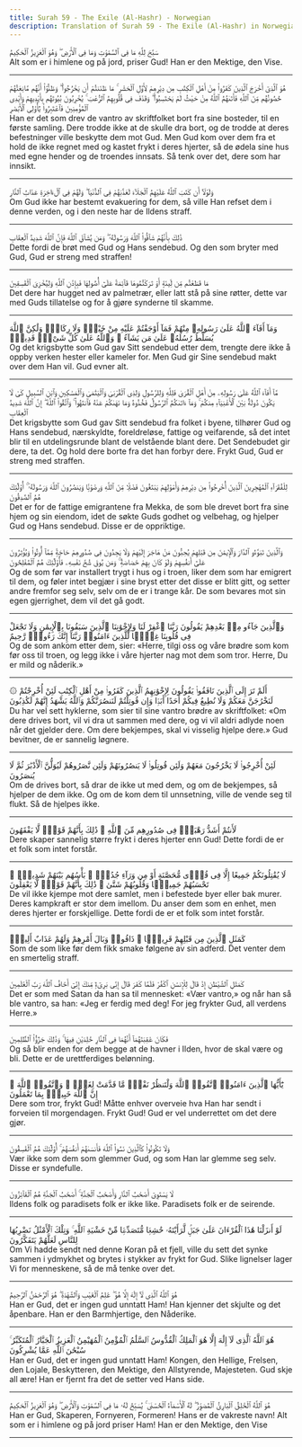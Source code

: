 ```yaml
---
title: Surah 59 - The Exile (Al-Hashr) - Norwegian
description: Translation of Surah 59 - The Exile (Al-Hashr) in Norwegian
---
```





<Aside type="quran" title="1">
سَبَّحَ لِلَّهِ مَا فِى ٱلسَّمَٰوَٰتِ وَمَا فِى ٱلْأَرْضِ ۖ وَهُوَ ٱلْعَزِيزُ ٱلْحَكِيمُ
</Aside>

<Aside type="reference" title="1">
Alt som er i himlene og på jord, priser Gud! Han er den Mektige, den Vise.
</Aside>

---

<Aside type="quran" title="2">
هُوَ ٱلَّذِىٓ أَخْرَجَ ٱلَّذِينَ كَفَرُوا۟ مِنْ أَهْلِ ٱلْكِتَٰبِ مِن دِيَٰرِهِمْ لِأَوَّلِ ٱلْحَشْرِ ۚ مَا ظَنَنتُمْ أَن يَخْرُجُوا۟ ۖ وَظَنُّوٓا۟ أَنَّهُم مَّانِعَتُهُمْ حُصُونُهُم مِّنَ ٱللَّهِ فَأَتَىٰهُمُ ٱللَّهُ مِنْ حَيْثُ لَمْ يَحْتَسِبُوا۟ ۖ وَقَذَفَ فِى قُلُوبِهِمُ ٱلرُّعْبَ ۚ يُخْرِبُونَ بُيُوتَهُم بِأَيْدِيهِمْ وَأَيْدِى ٱلْمُؤْمِنِينَ فَٱعْتَبِرُوا۟ يَٰٓأُو۟لِى ٱلْأَبْصَٰرِ
</Aside>

<Aside type="reference" title="2">
Han er det som drev de vantro av skriftfolket bort fra sine bosteder, til en første samling. Dere trodde ikke at de skulle dra bort, og de trodde at deres befestninger ville beskytte dem mot Gud. Men Gud kom over dem fra et hold de ikke regnet med og kastet frykt i deres hjerter, så de ødela sine hus med egne hender og de troendes innsats. Så tenk over det, dere som har innsikt.
</Aside>

---

<Aside type="quran" title="3">
وَلَوْلَآ أَن كَتَبَ ٱللَّهُ عَلَيْهِمُ ٱلْجَلَآءَ لَعَذَّبَهُمْ فِى ٱلدُّنْيَا ۖ وَلَهُمْ فِى ٱلْءَاخِرَةِ عَذَابُ ٱلنَّارِ
</Aside>

<Aside type="reference" title="3">
Om Gud ikke har bestemt evakuering for dem, så ville Han refset dem i denne verden, og i den neste har de Ildens straff.
</Aside>

---

<Aside type="quran" title="4">
ذَٰلِكَ بِأَنَّهُمْ شَآقُّوا۟ ٱللَّهَ وَرَسُولَهُۥ ۖ وَمَن يُشَآقِّ ٱللَّهَ فَإِنَّ ٱللَّهَ شَدِيدُ ٱلْعِقَابِ
</Aside>

<Aside type="reference" title="4">
Dette fordi de brøt med Gud og Hans sendebud. Og den som bryter med Gud, Gud er streng med straffen!
</Aside>

---

<Aside type="quran" title="5">
مَا قَطَعْتُم مِّن لِّينَةٍ أَوْ تَرَكْتُمُوهَا قَآئِمَةً عَلَىٰٓ أُصُولِهَا فَبِإِذْنِ ٱللَّهِ وَلِيُخْزِىَ ٱلْفَٰسِقِينَ
</Aside>

<Aside type="reference" title="5">
Det dere har hugget ned av palmetrær, eller latt stå på sine røtter, dette var med Guds tillatelse og for å gjøre synderne til skamme.
</Aside>

---

<Aside type="quran" title="6">
وَمَآ أَفَآءَ ٱللَّهُ عَلَىٰ رَسُولِهِۦ مِنْهُمْ فَمَآ أَوْجَفْتُمْ عَلَيْهِ مِنْ خَيْلٍۢ وَلَا رِكَابٍۢ وَلَٰكِنَّ ٱللَّهَ يُسَلِّطُ رُسُلَهُۥ عَلَىٰ مَن يَشَآءُ ۚ وَٱللَّهُ عَلَىٰ كُلِّ شَىْءٍۢ قَدِيرٌۭ
</Aside>

<Aside type="reference" title="6">
Og det krigsbytte som Gud gav Sitt sendebud etter dem, trengte dere ikke å oppby verken hester eller kameler for. Men Gud gir Sine sendebud makt over dem Han vil. Gud evner alt.
</Aside>

---

<Aside type="quran" title="7">
مَّآ أَفَآءَ ٱللَّهُ عَلَىٰ رَسُولِهِۦ مِنْ أَهْلِ ٱلْقُرَىٰ فَلِلَّهِ وَلِلرَّسُولِ وَلِذِى ٱلْقُرْبَىٰ وَٱلْيَتَٰمَىٰ وَٱلْمَسَٰكِينِ وَٱبْنِ ٱلسَّبِيلِ كَىْ لَا يَكُونَ دُولَةًۢ بَيْنَ ٱلْأَغْنِيَآءِ مِنكُمْ ۚ وَمَآ ءَاتَىٰكُمُ ٱلرَّسُولُ فَخُذُوهُ وَمَا نَهَىٰكُمْ عَنْهُ فَٱنتَهُوا۟ ۚ وَٱتَّقُوا۟ ٱللَّهَ ۖ إِنَّ ٱللَّهَ شَدِيدُ ٱلْعِقَابِ
</Aside>

<Aside type="reference" title="7">
Det krigsbytte som Gud gav Sitt sendebud fra folket i byene, tilhører Gud og Hans sendebud, nærskyldte, foreldreløse, fattige og veifarende, så det intet blir til en utdelingsrunde blant de velstående blant dere. Det Sendebudet gir dere, ta det. Og hold dere borte fra det han forbyr dere. Frykt Gud, Gud er streng med straffen.
</Aside>

---

<Aside type="quran" title="8">
لِلْفُقَرَآءِ ٱلْمُهَٰجِرِينَ ٱلَّذِينَ أُخْرِجُوا۟ مِن دِيَٰرِهِمْ وَأَمْوَٰلِهِمْ يَبْتَغُونَ فَضْلًۭا مِّنَ ٱللَّهِ وَرِضْوَٰنًۭا وَيَنصُرُونَ ٱللَّهَ وَرَسُولَهُۥٓ ۚ أُو۟لَٰٓئِكَ هُمُ ٱلصَّٰدِقُونَ
</Aside>

<Aside type="reference" title="8">
Det er for de fattige emigrantene fra Mekka, de som ble drevet bort fra sine hjem og sin eiendom, idet de søkte Guds godhet og velbehag, og hjelper Gud og Hans sendebud. Disse er de oppriktige.
</Aside>

---

<Aside type="quran" title="9">
وَٱلَّذِينَ تَبَوَّءُو ٱلدَّارَ وَٱلْإِيمَٰنَ مِن قَبْلِهِمْ يُحِبُّونَ مَنْ هَاجَرَ إِلَيْهِمْ وَلَا يَجِدُونَ فِى صُدُورِهِمْ حَاجَةًۭ مِّمَّآ أُوتُوا۟ وَيُؤْثِرُونَ عَلَىٰٓ أَنفُسِهِمْ وَلَوْ كَانَ بِهِمْ خَصَاصَةٌۭ ۚ وَمَن يُوقَ شُحَّ نَفْسِهِۦ فَأُو۟لَٰٓئِكَ هُمُ ٱلْمُفْلِحُونَ
</Aside>

<Aside type="reference" title="9">
Og de som før var installert trygt i hus og i troen, liker dem som har emigrert til dem, og føler intet begjær i sine bryst etter det disse er blitt gitt, og setter andre fremfor seg selv, selv om de er i trange kår. De som bevares mot sin egen gjerrighet, dem vil det gå godt.
</Aside>

---

<Aside type="quran" title="10">
وَٱلَّذِينَ جَآءُو مِنۢ بَعْدِهِمْ يَقُولُونَ رَبَّنَا ٱغْفِرْ لَنَا وَلِإِخْوَٰنِنَا ٱلَّذِينَ سَبَقُونَا بِٱلْإِيمَٰنِ وَلَا تَجْعَلْ فِى قُلُوبِنَا غِلًّۭا لِّلَّذِينَ ءَامَنُوا۟ رَبَّنَآ إِنَّكَ رَءُوفٌۭ رَّحِيمٌ
</Aside>

<Aside type="reference" title="10">
Og de som ankom etter dem, sier: «Herre, tilgi oss og våre brødre som kom før oss til troen, og legg ikke i våre hjerter nag mot dem som tror. Herre, Du er mild og nåderik.»
</Aside>

---

<Aside type="quran" title="11">
۞ أَلَمْ تَرَ إِلَى ٱلَّذِينَ نَافَقُوا۟ يَقُولُونَ لِإِخْوَٰنِهِمُ ٱلَّذِينَ كَفَرُوا۟ مِنْ أَهْلِ ٱلْكِتَٰبِ لَئِنْ أُخْرِجْتُمْ لَنَخْرُجَنَّ مَعَكُمْ وَلَا نُطِيعُ فِيكُمْ أَحَدًا أَبَدًۭا وَإِن قُوتِلْتُمْ لَنَنصُرَنَّكُمْ وَٱللَّهُ يَشْهَدُ إِنَّهُمْ لَكَٰذِبُونَ
</Aside>

<Aside type="reference" title="11">
Du har vel sett hyklerne, som sier til sine vantro brødre av skriftfolket: «Om dere drives bort, vil vi dra ut sammen med dere, og vi vil aldri adlyde noen når det gjelder dere. Om dere bekjempes, skal vi visselig hjelpe dere.» Gud bevitner, de er sannelig løgnere.
</Aside>

---

<Aside type="quran" title="12">
لَئِنْ أُخْرِجُوا۟ لَا يَخْرُجُونَ مَعَهُمْ وَلَئِن قُوتِلُوا۟ لَا يَنصُرُونَهُمْ وَلَئِن نَّصَرُوهُمْ لَيُوَلُّنَّ ٱلْأَدْبَٰرَ ثُمَّ لَا يُنصَرُونَ
</Aside>

<Aside type="reference" title="12">
Om de drives bort, så drar de ikke ut med dem, og om de bekjempes, så hjelper de dem ikke. Og om de kom dem til unnsetning, ville de vende seg til flukt. Så de hjelpes ikke.
</Aside>

---

<Aside type="quran" title="13">
لَأَنتُمْ أَشَدُّ رَهْبَةًۭ فِى صُدُورِهِم مِّنَ ٱللَّهِ ۚ ذَٰلِكَ بِأَنَّهُمْ قَوْمٌۭ لَّا يَفْقَهُونَ
</Aside>

<Aside type="reference" title="13">
Dere skaper sannelig større frykt i deres hjerter enn Gud! Dette fordi de er et folk som intet forstår.
</Aside>

---

<Aside type="quran" title="14">
لَا يُقَٰتِلُونَكُمْ جَمِيعًا إِلَّا فِى قُرًۭى مُّحَصَّنَةٍ أَوْ مِن وَرَآءِ جُدُرٍۭ ۚ بَأْسُهُم بَيْنَهُمْ شَدِيدٌۭ ۚ تَحْسَبُهُمْ جَمِيعًۭا وَقُلُوبُهُمْ شَتَّىٰ ۚ ذَٰلِكَ بِأَنَّهُمْ قَوْمٌۭ لَّا يَعْقِلُونَ
</Aside>

<Aside type="reference" title="14">
De vil ikke kjempe mot dere samlet, men i befestede byer eller bak murer. Deres kampkraft er stor dem imellom. Du anser dem som en enhet, men deres hjerter er forskjellige. Dette fordi de er et folk som intet forstår.
</Aside>

---

<Aside type="quran" title="15">
كَمَثَلِ ٱلَّذِينَ مِن قَبْلِهِمْ قَرِيبًۭا ۖ ذَاقُوا۟ وَبَالَ أَمْرِهِمْ وَلَهُمْ عَذَابٌ أَلِيمٌۭ
</Aside>

<Aside type="reference" title="15">
Som de som like før dem fikk smake følgene av sin adferd. Det venter dem en smertelig straff.
</Aside>

---

<Aside type="quran" title="16">
كَمَثَلِ ٱلشَّيْطَٰنِ إِذْ قَالَ لِلْإِنسَٰنِ ٱكْفُرْ فَلَمَّا كَفَرَ قَالَ إِنِّى بَرِىٓءٌۭ مِّنكَ إِنِّىٓ أَخَافُ ٱللَّهَ رَبَّ ٱلْعَٰلَمِينَ
</Aside>

<Aside type="reference" title="16">
Det er som med Satan da han sa til mennesket: «Vær vantro,» og når han så ble vantro, sa han: «Jeg er ferdig med deg! For jeg frykter Gud, all verdens Herre.»
</Aside>

---

<Aside type="quran" title="17">
فَكَانَ عَٰقِبَتَهُمَآ أَنَّهُمَا فِى ٱلنَّارِ خَٰلِدَيْنِ فِيهَا ۚ وَذَٰلِكَ جَزَٰٓؤُا۟ ٱلظَّٰلِمِينَ
</Aside>

<Aside type="reference" title="17">
Og så blir enden for dem begge at de havner i Ilden, hvor de skal være og bli. Dette er de urettferdiges belønning.
</Aside>

---

<Aside type="quran" title="18">
يَٰٓأَيُّهَا ٱلَّذِينَ ءَامَنُوا۟ ٱتَّقُوا۟ ٱللَّهَ وَلْتَنظُرْ نَفْسٌۭ مَّا قَدَّمَتْ لِغَدٍۢ ۖ وَٱتَّقُوا۟ ٱللَّهَ ۚ إِنَّ ٱللَّهَ خَبِيرٌۢ بِمَا تَعْمَلُونَ
</Aside>

<Aside type="reference" title="18">
Dere som tror, frykt Gud! Måtte enhver overveie hva Han har sendt i forveien til morgendagen. Frykt Gud! Gud er vel underrettet om det dere gjør.
</Aside>

---

<Aside type="quran" title="19">
وَلَا تَكُونُوا۟ كَٱلَّذِينَ نَسُوا۟ ٱللَّهَ فَأَنسَىٰهُمْ أَنفُسَهُمْ ۚ أُو۟لَٰٓئِكَ هُمُ ٱلْفَٰسِقُونَ
</Aside>

<Aside type="reference" title="19">
Vær ikke som dem som glemmer Gud, og som Han lar glemme seg selv. Disse er syndefulle.
</Aside>

---

<Aside type="quran" title="20">
لَا يَسْتَوِىٓ أَصْحَٰبُ ٱلنَّارِ وَأَصْحَٰبُ ٱلْجَنَّةِ ۚ أَصْحَٰبُ ٱلْجَنَّةِ هُمُ ٱلْفَآئِزُونَ
</Aside>

<Aside type="reference" title="20">
Ildens folk og paradisets folk er ikke like. Paradisets folk er de seirende.
</Aside>

---

<Aside type="quran" title="21">
لَوْ أَنزَلْنَا هَٰذَا ٱلْقُرْءَانَ عَلَىٰ جَبَلٍۢ لَّرَأَيْتَهُۥ خَٰشِعًۭا مُّتَصَدِّعًۭا مِّنْ خَشْيَةِ ٱللَّهِ ۚ وَتِلْكَ ٱلْأَمْثَٰلُ نَضْرِبُهَا لِلنَّاسِ لَعَلَّهُمْ يَتَفَكَّرُونَ
</Aside>

<Aside type="reference" title="21">
Om Vi hadde sendt ned denne Koran på et fjell, ville du sett det synke sammen i ydmykhet og brytes i stykker av frykt for Gud. Slike lignelser lager Vi for menneskene, så de må tenke over det.
</Aside>

---

<Aside type="quran" title="22">
هُوَ ٱللَّهُ ٱلَّذِى لَآ إِلَٰهَ إِلَّا هُوَ ۖ عَٰلِمُ ٱلْغَيْبِ وَٱلشَّهَٰدَةِ ۖ هُوَ ٱلرَّحْمَٰنُ ٱلرَّحِيمُ
</Aside>

<Aside type="reference" title="22">
Han er Gud, det er ingen gud unntatt Ham! Han kjenner det skjulte og det åpenbare. Han er den Barmhjertige, den Nåderike.
</Aside>

---

<Aside type="quran" title="23">
هُوَ ٱللَّهُ ٱلَّذِى لَآ إِلَٰهَ إِلَّا هُوَ ٱلْمَلِكُ ٱلْقُدُّوسُ ٱلسَّلَٰمُ ٱلْمُؤْمِنُ ٱلْمُهَيْمِنُ ٱلْعَزِيزُ ٱلْجَبَّارُ ٱلْمُتَكَبِّرُ ۚ سُبْحَٰنَ ٱللَّهِ عَمَّا يُشْرِكُونَ
</Aside>

<Aside type="reference" title="23">
Han er Gud, det er ingen gud unntatt Ham! Kongen, den Hellige, Frelsen, den Lojale, Beskytteren, den Mektige, den Allstyrende, Majesteten. Gud skje all ære! Han er fjernt fra det de setter ved Hans side.
</Aside>

---

<Aside type="quran" title="24">
هُوَ ٱللَّهُ ٱلْخَٰلِقُ ٱلْبَارِئُ ٱلْمُصَوِّرُ ۖ لَهُ ٱلْأَسْمَآءُ ٱلْحُسْنَىٰ ۚ يُسَبِّحُ لَهُۥ مَا فِى ٱلسَّمَٰوَٰتِ وَٱلْأَرْضِ ۖ وَهُوَ ٱلْعَزِيزُ ٱلْحَكِيمُ
</Aside>

<Aside type="reference" title="24">
Han er Gud, Skaperen, Fornyeren, Formeren! Hans er de vakreste navn! Alt som er i himlene og på jord priser Ham! Han er den Mektige, den Vise
</Aside>

---
